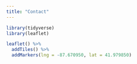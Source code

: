 ```yaml
---
title: "Contact"
---
```


```r
library(tidyverse)
library(leaflet)
```

```r
leaflet() %>% 
  addTiles() %>% 
  addMarkers(lng = -87.670950, lat = 41.979850)
```

